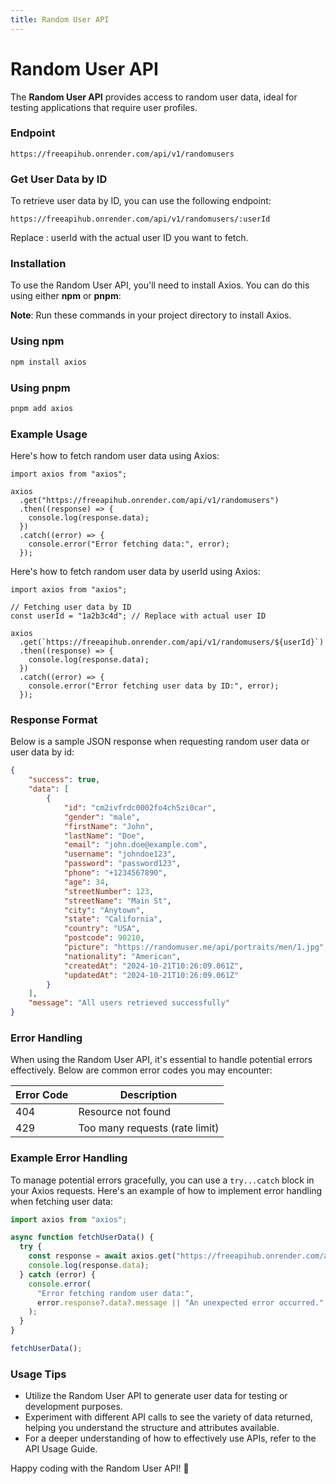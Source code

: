 ```yaml
---
title: Random User API
---
```


# Random User API

The **Random User API** provides access to random user data, ideal for testing applications that require user profiles.

### Endpoint

```shell
https://freeapihub.onrender.com/api/v1/randomusers
```

### Get User Data by ID

To retrieve user data by ID, you can use the following endpoint:

```shell
https://freeapihub.onrender.com/api/v1/randomusers/:userId
```

Replace : userId with the actual user ID you want to fetch.

### Installation

To use the Random User API, you'll need to install Axios. You can do this using either **npm** or **pnpm**:

**Note**: Run these commands in your project directory to install Axios.

### Using npm

```bash
npm install axios
```

### Using pnpm

```bash
pnpm add axios
```

### Example Usage

Here's how to fetch random user data using Axios:

```tsx
import axios from "axios";

axios
  .get("https://freeapihub.onrender.com/api/v1/randomusers")
  .then((response) => {
    console.log(response.data);
  })
  .catch((error) => {
    console.error("Error fetching data:", error);
  });
```

Here's how to fetch random user data by userId using Axios:

```tsx
import axios from "axios";

// Fetching user data by ID
const userId = "1a2b3c4d"; // Replace with actual user ID

axios
  .get(`https://freeapihub.onrender.com/api/v1/randomusers/${userId}`)
  .then((response) => {
    console.log(response.data);
  })
  .catch((error) => {
    console.error("Error fetching user data by ID:", error);
  });
```

### Response Format

Below is a sample JSON response when requesting random user data or user data by id:

```json
{
    "success": true,
    "data": [
        {
            "id": "cm2ivfrdc0002fo4ch5zi0car",
            "gender": "male",
            "firstName": "John",
            "lastName": "Doe",
            "email": "john.doe@example.com",
            "username": "johndoe123",
            "password": "password123",
            "phone": "+1234567890",
            "age": 34,
            "streetNumber": 123,
            "streetName": "Main St",
            "city": "Anytown",
            "state": "California",
            "country": "USA",
            "postcode": 90210,
            "picture": "https://randomuser.me/api/portraits/men/1.jpg",
            "nationality": "American",
            "createdAt": "2024-10-21T10:26:09.061Z",
            "updatedAt": "2024-10-21T10:26:09.061Z"
        }
    ],
    "message": "All users retrieved successfully"
}
```

### Error Handling

When using the Random User API, it's essential to handle potential errors effectively. Below are common error codes you may encounter:

| Error Code | Description                    |
| ---------- | ------------------------------ |
| 404        | Resource not found             |
| 429        | Too many requests (rate limit) |

### Example Error Handling

To manage potential errors gracefully, you can use a `try...catch` block in your Axios requests. Here's an example of how to implement error handling when fetching user data:

```javascript
import axios from "axios";

async function fetchUserData() {
  try {
    const response = await axios.get("https://freeapihub.onrender.com/api/v1/randomusers");
    console.log(response.data);
  } catch (error) {
    console.error(
      "Error fetching random user data:",
      error.response?.data?.message || "An unexpected error occurred."
    );
  }
}

fetchUserData();
```

### Usage Tips

- Utilize the Random User API to generate user data for testing or development purposes.
- Experiment with different API calls to see the variety of data returned, helping you understand the structure and attributes available.
- For a deeper understanding of how to effectively use APIs, refer to the API Usage Guide.

Happy coding with the Random User API! 🎉
